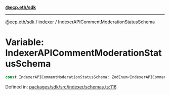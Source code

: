 [**@ecp.eth/sdk**](../../index.mdx)

***

[@ecp.eth/sdk](/sdk-reference/index.mdx) / [indexer](/sdk-reference/indexer/index.mdx) / IndexerAPICommentModerationStatusSchema

# Variable: IndexerAPICommentModerationStatusSchema

```ts
const IndexerAPICommentModerationStatusSchema: ZodEnum<IndexerAPICommentModerationStatusSchemaType>;
```

Defined in: [packages/sdk/src/indexer/schemas.ts:116](https://github.com/ecp-eth/comments-monorepo/blob/main/packages/sdk/src/indexer/schemas.ts#L116)
